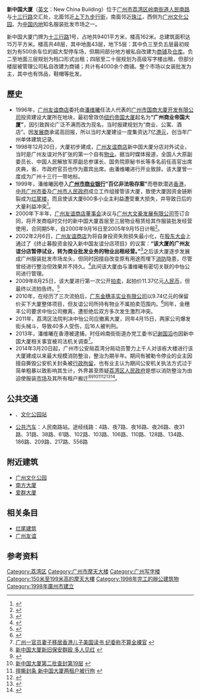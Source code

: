 '''新中国大厦'''（[[英文|英文]]：New China Building）位于[[广州市|广州市]][[荔湾区|荔湾区]][[岭南街道_(广州市)|岭南街道]][[人民南路|人民南路]]与[[十三行路|十三行路]]交汇处，北面邻近[[上下九步行街|上下九步行街]]，南面邻近[[珠江|珠江]]，西侧为[[广州文化公园|广州文化公园]]。为[[中国内地|中国内地]]知名服装批发市场之一。

新中国大厦门牌为[[十三行路|十三行路]]1号，占地共9401平方米，楼高162米。总建筑面积达15万平方米。楼高共48层，其中地面43层，地下5层：其中负三至负五层最初规划为有500余车位的超大型停车场，但期间部分地方被私自改建为[[商铺|商铺]]及[[仓库|仓库]]。负二至地面三层规划为档口形式出租；四层至二十层规划为高级写字楼出租，但部分楼层被管理公司私自改建为商铺；共计有4000余个商铺。整个市场以女装批发为主，其中也有饰品，鞋帽等批发。

== 歷史 ==
*1996年，[[广州友谊商店|广州友谊商店]]委托由[[潘维曦|潘维曦]]任法人代表的[[广州市国商大厦开发有限公司|广州市国商大厦开发有限公司]]投资建设大厦所在地块，最初曾效仿[[纽约|纽约]][[帝国大厦|帝国大厦]]起名为'''“广州商业帝国大厦”'''，因引致舆论广泛不满而改为现名，当时报建规划为“商业、公寓、酒店”。因[[发展商|发展商]]承诺高回报，所以当时大厦建设一度集资达7亿[[港元|港元]]，创当年广州单体建筑记录。
*1998年12月20日，大厦初步建成，[[广州友谊商店|广州友谊商店]]新中国大厦分店对外试业，当时是广州友谊对外扩张的第一个自有[[物业|物业]]。据当时媒体报道，全国人大原副委员长、中国人民解放军原副总参谋长、国务院原秘书长等多名前任高官出席庆典，省、市政府官员也作为嘉宾出席。由潘维曦进行开业致辞。该大厦曾一度成为广州十三行一带地标。
*1999年，潘维曦因卷入'''[[广州市商业银行|广州市商业银行]]"百亿非法吸存案"'''而卷款潜逃[[香港|香港]]，[[中共广州市委|中共广州市委]]及[[广州市人民政府|广州市人民政府]]成立工作组接管该大厦，致使大厦因资金链断裂成为[[烂尾楼|烂尾楼]]，而且使该大厦600多小业主利益遭受重大损失，并导致日后的大量利益冲突<ref>{{Cite web |url=http://gd.zwbk.org/info-show-21913.shtml |title=广州著名烂尾楼新中国大厦的17年江湖恩仇录 |access-date=2014-04-14 |archive-url=https://web.archive.org/web/20140416035321/http://gd.zwbk.org/info-show-21913.shtml |archive-date=2014-04-16 |dead-url=yes }}</ref>。
*2000年下半年，[[广州友谊商店|广州友谊商店]][[董事会|董事会]]决议与[[广州大文豪发展有限公司|广州大文豪发展有限公司]]签订合同，将开发商临时交付的新中国大厦首层至三层物业租赁给其作服装批发经营使用，合同期5年，自2000年9月16日至2005年9月15日计租<ref>{{Cite web |url=http://news.gd.sina.com.cn/news/2010/09/29/1010685.html |title=新中国大厦新东家亮相 烂尾楼变服装批发“龙头” |accessdate=2014-04-14 |archive-date=2016-03-04 |archive-url=https://web.archive.org/web/20160304134401/http://news.gd.sina.com.cn/news/2010/09/29/1010685.html |dead-url=no }}</ref>。
*2002年2月6日，[[广州友谊商店|广州友谊商店]]为将自身投资失败损失最小化，在[[股东大会|股东大会]]上通过了《终止募股资金投入新中国友谊分店项目》的议案：'''“该大厦的广州友谊分店暂停试业，转为商业批发业务的物业出租经营。”'''<ref>{{Cite web |url=http://business.sohu.com/34/84/article13838434.shtml |title=广州最大烂尾楼？？新中国大厦套牢600业主 |accessdate=2014-04-14 |archive-date=2014-04-15 |archive-url=https://web.archive.org/web/20140415180927/http://business.sohu.com/34/84/article13838434.shtml |dead-url=no }}</ref>之后该大厦逐步发展成广州服装批发市场龙头，但同时因擅自改变原有用途而埋下[[消防|消防]]隐患，尽管曾经进行整治但效果并不持久。<ref>{{Cite web |url=http://news.sohu.com/20060118/n241493364.shtml |title=“新中国大厦不整改就关闭” |accessdate=2014-04-14 |archive-date=2014-04-15 |archive-url=https://web.archive.org/web/20140415182851/http://news.sohu.com/20060118/n241493364.shtml |dead-url=no }}</ref>此间该大厦由与潘维曦有密切关联的中怡公司进行管理。
*2009年8月25日，该大厦进行第一次公开[[拍卖|拍卖]]，起拍价11.37亿元[[人民币|人民币]]，但最终以流拍告终。<ref>{{Cite web |url=http://www.guandian.cn/article/20090805/85153.html |title=广州十年“烂尾楼”新中国大厦挂牌拍卖 |accessdate=2014-04-14 |archive-date=2013-11-29 |archive-url=https://web.archive.org/web/20131129164635/http://www.guandian.cn/article/20090805/85153.html |dead-url=no }}</ref>
*2010年，在经历了三次流拍后，[[广东金穗丰实业有限公司|广东金穗丰实业有限公司]]以9.74亿元的保留价买下大厦整体项目，但友谊公司所持有物业不属拍卖范围内。<ref>{{Cite web |url=http://news.winshang.com/news-76169.html |title=新中国大厦拍卖成功 广州友谊持有物业仍继续租赁 |accessdate=2014-04-14 |archive-date=2016-03-04 |archive-url=https://web.archive.org/web/20160304104919/http://news.winshang.com/news-76169.html |dead-url=no }}</ref>同年，金穗丰公司要求中怡公司撤离，遭拒绝后双方多次发生激烈冲突。
*2011年，荔湾区法院判决中怡公司应撤离大厦，同年4月15日，两家公司爆发街头械斗，导致40多人受伤，后16人被判刑。{{cn}}
*2013年，潘维曦在香港被逮捕，时任岭南街街道办党工委书记[[谢国滔|谢国滔]]也因新中国大厦相关事宜被司法机关调查<ref>[http://bond.stockstar.com/FB2014032100003675.shtml 广州一官员妻子移居香港儿子美国读书 纪委称不算全裸官] {{webarchive|url=https://web.archive.org/web/20140415120346/http://bond.stockstar.com/FB2014032100003675.shtml |date=2014-04-15 }}</ref>。
*2014年3月20日起，广州市公安局荔湾分局动员警力上千人对该栋大楼进行该大厦建成以来最大规模消防整治，整治为期半年。期间有被勒令停业的业主因擅自撕毁公安机关封条被[[行政拘留|行政拘留]]，也有业主认为期间公安机关执法方式过于简单粗暴以致影响其生计，外界甚至质疑[[荔湾区人民政府|荔湾区人民政府]]是想以消防整治为由迫使服装[[市场|市场]]及其所有租户搬迁<ref>[http://epaper.xkb.com.cn/view/672915 新中国大厦新旧保安群殴 多人见红] {{webarchive|url=https://web.archive.org/web/20140415064355/http://epaper.xkb.com.cn/view/672915 |date=2014-04-15 }}</ref><ref>{{Cite web |url=http://news.163.com/14/0321/08/9NRLUI9600014AED.html |title=新中国大厦五层楼查封整改 |access-date=2014-04-14 |archive-url=https://web.archive.org/web/20140415170732/http://news.163.com/14/0321/08/9NRLUI9600014AED.html |archive-date=2014-04-15 |dead-url=yes }}</ref><ref>[http://www.ycwb.com/ePaper/xkb/html/2014-03/29/content_403470.htm?div=0 新中国大厦第二批查封第19层] {{webarchive|url=https://web.archive.org/web/20140330112519/http://www.ycwb.com/ePaper/xkb/html/2014-03/29/content_403470.htm?div=0 |date=2014-03-30 }}</ref><ref>[http://epaper.oeeee.com/G/html/2014-03/26/content_2042787.htm 擅撕封条 新中国大厦两租户被行拘] {{webarchive|url=https://web.archive.org/web/20140415083525/http://epaper.oeeee.com/G/html/2014-03/26/content_2042787.htm |date=2014-04-15 }}</ref><ref>{{Cite web |url=http://news.sina.com.cn/c/2014-04-17/053929950826.shtml |title=新中国大厦已被查封11层 |accessdate=2014-04-17 |archive-date=2014-04-19 |archive-url=https://web.archive.org/web/20140419014145/http://news.sina.com.cn/c/2014-04-17/053929950826.shtml |dead-url=no }}</ref><ref>{{Cite web |url=http://news.163.com/14/0416/07/9PUFV9VS00014Q4P.html |title=向下整治 新中国大厦再封5层 |access-date=2014-04-16 |archive-url=https://web.archive.org/web/20140416180640/http://news.163.com/14/0416/07/9PUFV9VS00014Q4P.html |archive-date=2014-04-16 |dead-url=yes }}</ref><ref>{{Cite web |url=http://news.sina.com.cn/c/2014-04-18/065929959290.shtml |title=新中国大厦消防整改得有个说法 |accessdate=2014-04-18 |archive-date=2014-04-19 |archive-url=https://web.archive.org/web/20140419025224/http://news.sina.com.cn/c/2014-04-18/065929959290.shtml |dead-url=no }}</ref>。

== 公共交通 ==
*{{廣州地鐵路綫鏈接|6|SL}}、{{廣州地鐵路綫鏈接|8|SL}}[[文化公园站_(广州)|文化公园站]]
*[[公共汽车|公共汽车]]：人民南路站。途经线路：4路、夜7路、夜16路、夜26路、夜31路、31路、38路、61路、102路、103路、106路、110路、128路、134路、186路、209路、217路、556路

== 附近建筑 ==
*[[广州文化公园|广州文化公园]]
*[[南方大厦|南方大厦]]
*[[爱群大厦|爱群大厦]]

== 相关条目 ==
*[[烂尾建筑|烂尾建筑]]
*[[广州友谊|广州友谊]]

== 参考资料==
{{reflist|2}}

{{廣州爛尾樓}}
{{超高层摩天大楼}}
{{广州摩天大楼}}
{{Authority control}}
[[Category:荔湾区|Category:荔湾区]]
[[Category:广州市摩天大楼|Category:广州市摩天大楼]]
[[Category:广州写字楼|Category:广州写字楼]]
[[Category:150米至199米高的摩天大樓|Category:150米至199米高的摩天大樓]]
[[Category:1998年完工的辦公建筑物|Category:1998年完工的辦公建筑物]]
[[Category:1998年廣州市建立|Category:1998年廣州市建立]]
